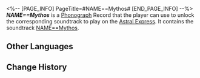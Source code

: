 <%-- [PAGE_INFO]
PageTitle=#NAME==Mythos#
[END_PAGE_INFO] --%>
{{Item Infobox
|title       = ''NAME==Mythos''
|id          = 210410
|image       = Item NAME--Mythos.png{{subst:void|<!--$UPLOAD:<<SpriteOutput/ItemFigures/210001.png>-<Item NAME--Mythos.png>-<Item Icons>>-->}}
|type        = Disk
|invCategory = Valuables
|rarity      = 3
|effect      = 
|description = A record that can be played on the Express' phonograph. It might be a chance acquisition or a gift from someone else. All sorts of memories surge up when the music plays &mdash; the smiles, encounters, touches, and the excitement of battle. Maybe that is why people still collect records even as society rapidly advances.<br />The current record contains the track "NAME==Mythos."
}}
{{Description|1=''String Answer = "Destruction";''}}
'''''NAME==Mythos''''' is a [[Phonograph]] Record that the player can use to unlock the corresponding soundtrack to play on the [[Astral Express]]. It contains the soundtrack [[NAME==Mythos]].

==Other Languages==
{{Other Languages
|en   = ''NAME==Mythos''
|zhs  = 《NAME==秘所思》
|zht  = 《NAME==秘所思》
|ja   = 『NAME==ミソス』
|ko   = ≪NAME==미소스≫
|es   = NAME==Mythos
|fr   = ''NAME==Mythos''
|ru   = NAME==Mythos
|th   = "NAME==Mythos"
|vi   = "NAME==Mythos"
|de   = „NAME==Mythos“
|id   = "NAME==Mythos"
|pt   = "NAME==Mythos"
}}

==Change History==
{{Change History|3.5}}